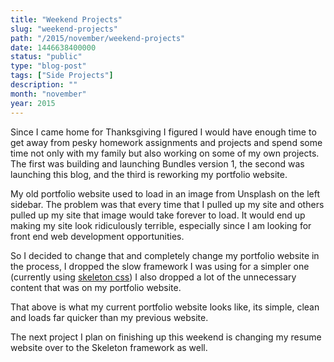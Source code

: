 ```yaml
---
title: "Weekend Projects"
slug: "weekend-projects"
path: "/2015/november/weekend-projects"
date: 1446638400000
status: "public"
type: "blog-post"
tags: ["Side Projects"]
description: ""
month: "november"
year: 2015
---
```




Since I came home for Thanksgiving I figured I would have enough time to get
away from pesky homework assignments and projects and spend some time not only
with my family but also working on some of my own projects. The first was
building and launching Bundles version 1, the second was launching this blog,
and the third is reworking my portfolio website.

My old portfolio website used to load in an image from Unsplash on the left
sidebar. The problem was that every time that I pulled up my site and others
pulled up my site that image would take forever to load. It would end up making
my site look ridiculously terrible, especially since I am looking for front end
web development opportunities.

So I decided to change that and completely change my portfolio website in the
process, I dropped the slow framework I was using for a simpler one (currently
using [skeleton css](http://getskeleton.com/)) I also dropped a lot of the
unnecessary content that was on my portfolio website.

That above is what my current portfolio website looks like, its simple, clean
and loads far quicker than my previous website.

The next project I plan on finishing up this weekend is changing my resume
website over to the Skeleton framework as well.

